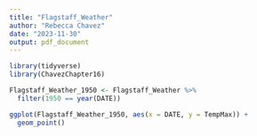 ```yaml
---
title: "Flagstaff_Weather"
author: "Rebecca Chavez"
date: "2023-11-30"
output: pdf_document
---
```


```r
library(tidyverse)
library(ChavezChapter16)
```

```r
Flagstaff_Weather_1950 <- Flagstaff_Weather %>%
  filter(1950 == year(DATE))

ggplot(Flagstaff_Weather_1950, aes(x = DATE, y = TempMax)) +
  geom_point()
```
